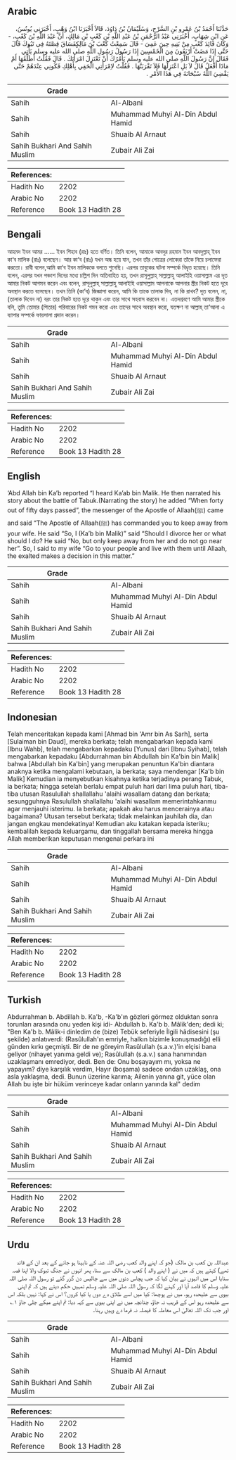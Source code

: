 ## Arabic


<div dir="rtl" lang="ar" style={{fontSize:'larger',backgroundColor:'#f8f9fa',padding:20}}>
حَدَّثَنَا أَحْمَدُ بْنُ عَمْرِو بْنِ السَّرْحِ، وَسُلَيْمَانُ بْنُ دَاوُدَ، قَالاَ أَخْبَرَنَا ابْنُ وَهْبٍ، أَخْبَرَنِي يُونُسُ، عَنِ ابْنِ شِهَابٍ، أَخْبَرَنِي عَبْدُ الرَّحْمَنِ بْنُ عَبْدِ اللَّهِ بْنِ كَعْبِ بْنِ مَالِكٍ، أَنَّ عَبْدَ اللَّهِ بْنَ كَعْبٍ، - وَكَانَ قَائِدَ كَعْبٍ مِنْ بَنِيهِ حِينَ عَمِيَ - قَالَ سَمِعْتُ كَعْبَ بْنَ مَالِكٍفَسَاقَ قِصَّتَهُ فِي تَبُوكَ قَالَ حَتَّى إِذَا مَضَتْ أَرْبَعُونَ مِنَ الْخَمْسِينَ إِذَا رَسُولُ رَسُولِ اللَّهِ صلى الله عليه وسلم يَأْتِي فَقَالَ إِنَّ رَسُولَ اللَّهِ صلى الله عليه وسلم يَأْمُرُكَ أَنْ تَعْتَزِلَ امْرَأَتَكَ ‏.‏ قَالَ فَقُلْتُ أُطَلِّقُهَا أَمْ مَاذَا أَفْعَلُ قَالَ لاَ بَلِ اعْتَزِلْهَا فَلاَ تَقْرَبَنَّهَا ‏.‏ فَقُلْتُ لاِمْرَأَتِي الْحَقِي بِأَهْلِكِ فَكُونِي عِنْدَهُمْ حَتَّى يَقْضِيَ اللَّهُ سُبْحَانَهُ فِي هَذَا الأَمْرِ ‏.‏
</div>
<div style={{backgroundColor:'#f8f9fa',padding:20, marginBottom: 10}}><table> <thead> <tr> <th>Grade</th> <th></th> </tr> </thead> <tbody> <tr><td>Sahih</td><td>Al-Albani</td></tr><tr><td>Sahih</td><td>Muhammad Muhyi Al-Din Abdul Hamid</td></tr><tr><td>Sahih</td><td>Shuaib Al Arnaut</td></tr><tr><td>Sahih Bukhari And Sahih Muslim</td><td>Zubair Ali Zai</td></tr></tbody></table><table> <thead> <tr> <th>References:</th> <th></th> </tr> </thead> <tbody><tr><td>Hadith No</td><td>2202</td></tr><tr><td>Arabic No</td><td>2202</td></tr><tr><td>Reference</td><td>Book 13 Hadith 28</td></tr></tbody></table></div>

## Bengali


<div dir="ltr" lang="bn" style={{fontSize:'larger',backgroundColor:'#f8f9fa',padding:20}}>
আহমদ ইবন আমর ...... ইবন শিহাব (রাঃ) হতে বর্ণিত। তিনি বলেন, আমাকে আবদুর রহমান ইবন আবদুল্লাহ্ ইবন কা‘ব মালিক (রাঃ) বলেছেন। আর কা‘ব (রাঃ) যখন অন্ধ হয়ে যান, তখন তাঁর গোত্রের লোকেরা তাঁকে নিয়ে চলাফেরা করতো। রাবী বলেন,আমি কা‘ব ইবন মালিককে বলতে শুনেছি। এরপর তাবুকের ঘটনা সম্পর্কে বিধৃত হয়েছে। তিনি বলেন, এরপর যখন পঞ্চাশ দিনের মধ্যে চল্লিশ দিন অতিবাহিত হয়, তখন রাসূলুল্লাহ্ সাল্লাল্লাহু আলাইহি ওয়াসাল্লাম এর দূত আমার নিকট আগমন করেন এবং বলেন, রাসূলুল্লাহ্ সাল্লাল্লাহু আলাইহি ওয়াসাল্লাম আপনাকে আপনার স্ত্রীর নিকট হতে দূরে অবস্থান করতে বলেছেন। তখন তিনি (কা‘ব) জিজ্ঞাসা করেন, আমি কি তাকে তালাক দিব, না কি রাখব? দূত বলেন, না, (তালাক দিবেন না) বরং তার নিকট হতে দূরে থাকুন এবং তার সাথে সহবাস করবেন না। এতদশ্রবণে আমি আমার স্ত্রীকে বলি, তুমি তোমার (পিতার) পরিবারের নিকট গমন করো এবং তাদের সাথে অবস্থান করো, যতক্ষণ না আল্লাহ্ তা‘আলা এ ব্যাপার সম্পর্কে ফায়সালা প্রদান করেন।
</div>
<div style={{backgroundColor:'#f8f9fa',padding:20, marginBottom: 10}}><table> <thead> <tr> <th>Grade</th> <th></th> </tr> </thead> <tbody> <tr><td>Sahih</td><td>Al-Albani</td></tr><tr><td>Sahih</td><td>Muhammad Muhyi Al-Din Abdul Hamid</td></tr><tr><td>Sahih</td><td>Shuaib Al Arnaut</td></tr><tr><td>Sahih Bukhari And Sahih Muslim</td><td>Zubair Ali Zai</td></tr></tbody></table><table> <thead> <tr> <th>References:</th> <th></th> </tr> </thead> <tbody><tr><td>Hadith No</td><td>2202</td></tr><tr><td>Arabic No</td><td>2202</td></tr><tr><td>Reference</td><td>Book 13 Hadith 28</td></tr></tbody></table></div>

## English


<div dir="ltr" lang="en" style={{fontSize:'larger',backgroundColor:'#f8f9fa',padding:20}}>
‘Abd Allah bin Ka’b reported “I heard Ka’ab bin Malik. He then narrated his story about the battle of Tabuk.(Narrating the story) he added “When forty out of fifty days passed”, the messenger of the Apostle of Allaah(ﷺ) came and said “The Apostle of Allaah(ﷺ) has commanded you to keep away from your wife. He said “So, I (Ka’b bin Malik)” said “Should I divorce her or what should I do? He said “No, but only keep away from her and do not go near her”. So, I said to my wife “Go to your people and live with them until Allaah, the exalted makes a decision in this matter.”
</div>
<div style={{backgroundColor:'#f8f9fa',padding:20, marginBottom: 10}}><table> <thead> <tr> <th>Grade</th> <th></th> </tr> </thead> <tbody> <tr><td>Sahih</td><td>Al-Albani</td></tr><tr><td>Sahih</td><td>Muhammad Muhyi Al-Din Abdul Hamid</td></tr><tr><td>Sahih</td><td>Shuaib Al Arnaut</td></tr><tr><td>Sahih Bukhari And Sahih Muslim</td><td>Zubair Ali Zai</td></tr></tbody></table><table> <thead> <tr> <th>References:</th> <th></th> </tr> </thead> <tbody><tr><td>Hadith No</td><td>2202</td></tr><tr><td>Arabic No</td><td>2202</td></tr><tr><td>Reference</td><td>Book 13 Hadith 28</td></tr></tbody></table></div>

## Indonesian


<div dir="ltr" lang="id" style={{fontSize:'larger',backgroundColor:'#f8f9fa',padding:20}}>
Telah menceritakan kepada kami [Ahmad bin 'Amr bin As Sarh], serta [Sulaiman bin Daud], mereka berkata; telah mengabarkan kepada kami [Ibnu Wahb], telah mengabarkan kepadaku [Yunus] dari [Ibnu Syihab], telah mengabarkan kepadaku [Abdurrahman bin Abdullah bin Ka'bin bin Malik] bahwa [Abdullah bin Ka'bin] yang merupakan penuntun Ka'bin diantara anaknya ketika mengalami kebutaan, ia berkata; saya mendengar [Ka'b bin Malik] Kemudian ia menyebutkan kisahnya ketika terjadinya perang Tabuk, ia berkata; hingga setelah berlalu empat puluh hari dari lima puluh hari, tiba-tiba utusan Rasulullah shallallahu 'alaihi wasallam datang dan berkata; sesungguhnya Rasulullah shallallahu 'alaihi wasallam memerintahkanmu agar menjauhi isterimu. Ia berkata; apakah aku harus mencerainya atau bagaimana? Utusan tersebut berkata; tidak melainkan jauhilah dia, dan jangan engkau mendekatinya! Kemudian aku katakan kepada isteriku; kembalilah kepada keluargamu, dan tinggallah bersama mereka hingga Allah memberikan keputusan mengenai perkara ini
</div>
<div style={{backgroundColor:'#f8f9fa',padding:20, marginBottom: 10}}><table> <thead> <tr> <th>Grade</th> <th></th> </tr> </thead> <tbody> <tr><td>Sahih</td><td>Al-Albani</td></tr><tr><td>Sahih</td><td>Muhammad Muhyi Al-Din Abdul Hamid</td></tr><tr><td>Sahih</td><td>Shuaib Al Arnaut</td></tr><tr><td>Sahih Bukhari And Sahih Muslim</td><td>Zubair Ali Zai</td></tr></tbody></table><table> <thead> <tr> <th>References:</th> <th></th> </tr> </thead> <tbody><tr><td>Hadith No</td><td>2202</td></tr><tr><td>Arabic No</td><td>2202</td></tr><tr><td>Reference</td><td>Book 13 Hadith 28</td></tr></tbody></table></div>

## Turkish


<div dir="ltr" lang="tr" style={{fontSize:'larger',backgroundColor:'#f8f9fa',padding:20}}>
Abdurrahman b. Abdillah b. Ka'b, -Ka'b'ın gözleri görmez olduktan sonra torunları arasında onu yeden kişi idi- Abdullah b. Ka'b b. Mâlik'den; dedi ki; "Ben Ka'b b. Mâlik-i dinledim de (bize) Tebük seferiyle İlgili hâdisesini (şu şekilde) anlatıverdi: (Rasûlullah'ın emriyle, halkın bizimle konuşmadığı) elli günden kırkı geçmişti. Bir de ne göreyim Rasûlullah (s.a.v.)'in elçisi bana geliyor (nihayet yanıma geldi ve); Rasûlullah (s.a.v.) sana hanımından uzaklaşmanı emrediyor, dedi. Ben de: Onu boşayayım mı, yoksa ne yapayım? diye karşılık verdim, Hayır (boşama) sadece ondan uzaklaş, ona asla yaklaşma, dedi. Bunun üzerine karıma; Ailenin yanına git, yüce olan Allah bu işte bir hüküm verinceye kadar onların yanında kal" dedim
</div>
<div style={{backgroundColor:'#f8f9fa',padding:20, marginBottom: 10}}><table> <thead> <tr> <th>Grade</th> <th></th> </tr> </thead> <tbody> <tr><td>Sahih</td><td>Al-Albani</td></tr><tr><td>Sahih</td><td>Muhammad Muhyi Al-Din Abdul Hamid</td></tr><tr><td>Sahih</td><td>Shuaib Al Arnaut</td></tr><tr><td>Sahih Bukhari And Sahih Muslim</td><td>Zubair Ali Zai</td></tr></tbody></table><table> <thead> <tr> <th>References:</th> <th></th> </tr> </thead> <tbody><tr><td>Hadith No</td><td>2202</td></tr><tr><td>Arabic No</td><td>2202</td></tr><tr><td>Reference</td><td>Book 13 Hadith 28</td></tr></tbody></table></div>

## Urdu


<div dir="rtl" lang="ur" style={{fontSize:'larger',backgroundColor:'#f8f9fa',padding:20}}>
عبداللہ بن کعب بن مالک (جو کہ اپنے والد کعب رضی اللہ عنہ کے نابینا ہو جانے کے بعد ان کے قائد تھے) کہتے ہیں کہ میں نے ( اپنے والد ) کعب بن مالک سے سنا، پھر انہوں نے جنگ تبوک والا اپنا قصہ سنایا اس میں انہوں نے بیان کیا کہ جب پچاس دنوں میں سے چالیس دن گزر گئے تو رسول اللہ صلی اللہ علیہ وسلم کا قاصد آیا اور کہنے لگا کہ رسول اللہ صلی اللہ علیہ وسلم تمہیں حکم دیتے ہیں کہ تم اپنی بیوی سے علیحدہ رہو، میں نے پوچھا: کیا میں اسے طلاق دے دوں یا کیا کروں؟ اس نے کہا: نہیں بلکہ اس سے علیحدہ رہو اس کے قریب نہ جاؤ، چنانچہ میں نے اپنی بیوی سے کہہ دیا: تم اپنے میکے چلی جاؤ ۱؎ اور جب تک اللہ تعالیٰ اس معاملہ کا فیصلہ نہ فرما دے وہیں رہنا۔
</div>
<div style={{backgroundColor:'#f8f9fa',padding:20, marginBottom: 10}}><table> <thead> <tr> <th>Grade</th> <th></th> </tr> </thead> <tbody> <tr><td>Sahih</td><td>Al-Albani</td></tr><tr><td>Sahih</td><td>Muhammad Muhyi Al-Din Abdul Hamid</td></tr><tr><td>Sahih</td><td>Shuaib Al Arnaut</td></tr><tr><td>Sahih Bukhari And Sahih Muslim</td><td>Zubair Ali Zai</td></tr></tbody></table><table> <thead> <tr> <th>References:</th> <th></th> </tr> </thead> <tbody><tr><td>Hadith No</td><td>2202</td></tr><tr><td>Arabic No</td><td>2202</td></tr><tr><td>Reference</td><td>Book 13 Hadith 28</td></tr></tbody></table></div>